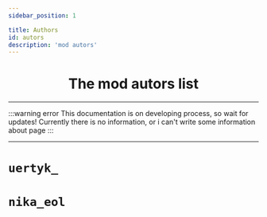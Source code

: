 ```yaml
---
sidebar_position: 1

title: Authors
id: autors
description: 'mod autors'
---
```



<div align="center">

# The mod autors list

</div>

---

:::warning error
This documentation is on developing process, so wait for updates! Currently there is no information, or i can't write some information about page
:::

---

<Tabs>
<!--TabItem value="bb" label="BB">

## `bb`

</TabItem-->
<TabItem value="uert" label="uertyk_" >

# `uertyk_`

</TabItem>
<TabItem value="n1kysix" label="nika_eol">

# `nika_eol`

</TabItem>
</Tabs>
